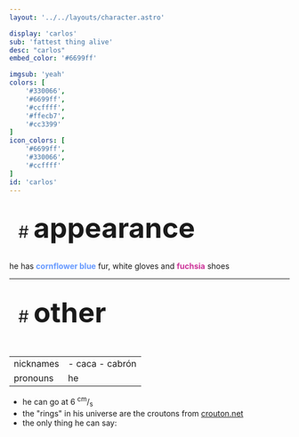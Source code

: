 ```yaml
---
layout: '../../layouts/character.astro'

display: 'carlos'
sub: 'fattest thing alive'
desc: "carlos"
embed_color: '#6699ff'

imgsub: 'yeah'
colors: [
	'#330066',
	'#6699ff',
	'#ccffff',
	'#ffecb7',
	'#cc3399'
]
icon_colors: [
	'#6699ff',
	'#330066',
	'#ccffff'
]
id: 'carlos'
---
```


<style>{
	`:root {
		--header-color: #002;
		--header-logo-color-1: #cff;
		--header-logo-color-2: #69f;

		--col-bright: #cff;
		--col-light: #9ff;
		--col-main: #69f;
		--col-dim: #309;
		--col-dark: #103;

		--col-bg: #103;
		--col-char-bg: #69f;

		--col-link: #69f;
		--col-link-hover: #9ff
	}    

	td {
		background-color: var(--col-main);
	}

	td.name {
		background-color: var(--col-dark);
		color: var(--col-main);
		box-shadow: unset;
		align-content: start;
	}

	li::marker {
		color: var(--col-light);  
	}

	.white {
		color: var(--col-bright);
		background-color: var(--col-dark);
		padding: 3px;
		border-radius: 5px;
	}

	.black {
		color: var(--col-dark);
		background-color: var(--col-bright);
		padding: 3px;
		border-radius: 5px;
	}
`}</style>

<section id="appearance" style="text-align: left">

<div style="background-color: var(--col-main); padding: 16px; border-radius: 15px; width: fit-content;">
<a style="text-decoration: none;" href="#appearance">
<span style="font-size: 30px; color: var(--col-light)">#&nbsp;</span><span style="font-weight: bolder; font-size: 50px; margin: 0; margin-top: 30px; color: var(--col-bright)">appearance</span>
</a>
</div>

he has <span style="color: #69f;">**cornflower blue**</span> fur, <span class="white">white</span> gloves and <span style="color: #c39;">**fuchsia**</span> shoes

</section>

<hr/>
<section id="other" style="text-align: left">

<div style="background-color: var(--col-main); padding: 16px; border-radius: 15px; width: fit-content;">
<a style="text-decoration: none;" href="#other">
<span style="font-size: 30px; color: var(--col-light)">#&nbsp;</span><span style="font-weight: bolder; font-size: 50px; margin: 0; margin-top: 30px; color: var(--col-bright)">other</span>
</a>
</div>

<br/>
<table>

<tr>
	<td class="name">nicknames</td>
	<td>
- caca
- cabrón
</td>
</tr>

<tr>
	<td class="name">pronouns</td>
	<td>he</td>
</tr>

</table>

- he can go at 6 <sup>cm</sup>/<sub>s</sub>
- the "rings" in his universe are the croutons from <a href="https://crouton.net" target="_blank">crouton.net</a>
- the only thing he can say:
	<Audio src="angry guy.mp3"/>

</section>